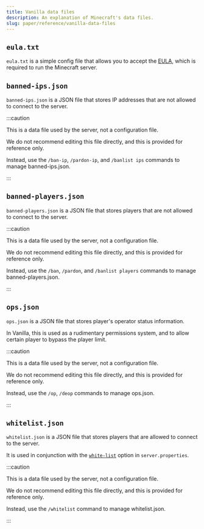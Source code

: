 ```yaml
---
title: Vanilla data files
description: An explanation of Minecraft's data files.
slug: paper/reference/vanilla-data-files
---
```



## `eula.txt`

`eula.txt` is a simple config file that allows you to accept the [EULA](https://aka.ms/MinecraftEULA),
which is required to run the Minecraft server.

<ConfigNode data={parse(EulaYML)} separator="=" />

## `banned-ips.json`

`banned-ips.json` is a JSON file that stores IP addresses that are not allowed to connect to the server.

:::caution

This is a data file used by the server, not a configuration file.

We do not recommend editing this file directly, and this is provided for reference only.

Instead, use the `/ban-ip`, `/pardon-ip`, and `/banlist ips` commands to manage banned-ips.json.

:::

<ConfigNode data={parse(BannedIpsYML)} />


## `banned-players.json`

`banned-players.json` is a JSON file that stores players that are not allowed to connect to the server.

:::caution

This is a data file used by the server, not a configuration file.

We do not recommend editing this file directly, and this is provided for reference only.

Instead, use the `/ban`, `/pardon`, and `/banlist players` commands to manage banned-players.json.

:::

<ConfigNode data={parse(BannedPlayersYML)} />

## `ops.json`

`ops.json` is a JSON file that stores player's operator status information.

In Vanilla, this is used as a rudimentary permissions system, and to allow certain player to bypass the player limit.

:::caution

This is a data file used by the server, not a configuration file.

We do not recommend editing this file directly, and this is provided for reference only.

Instead, use the `/op`, `/deop` commands to manage ops.json.

:::

<ConfigNode data={parse(OpsYML)} />

## `whitelist.json`

`whitelist.json` is a JSON file that stores players that are allowed to connect to the server.

It is used in conjunction with the [`white-list`](/paper/reference/server-properties#white_list) option in `server.properties`.


:::caution

This is a data file used by the server, not a configuration file.

We do not recommend editing this file directly, and this is provided for reference only.

Instead, use the `/whitelist` command to manage whitelist.json.

:::

<ConfigNode data={parse(WhitelistYML)} />
